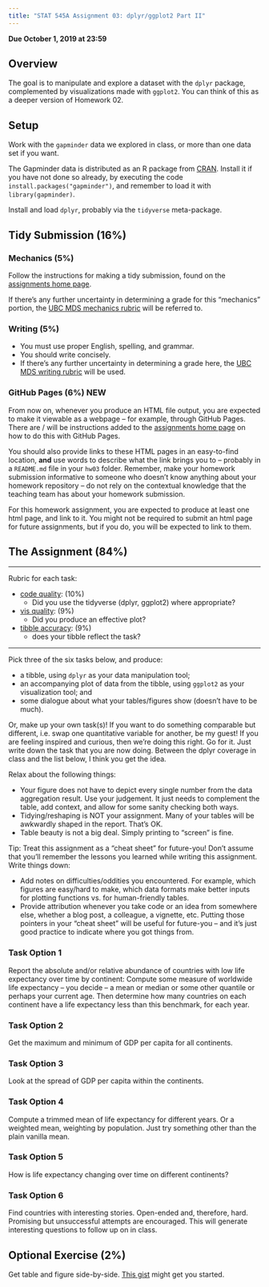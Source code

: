 ```yaml
---
title: "STAT 545A Assignment 03: dplyr/ggplot2 Part II"
---
```


__Due October 1, 2019 at 23:59__


## Overview

The goal is to manipulate and explore a dataset with the `dplyr` package, complemented by visualizations made with `ggplot2`. You can think of this as a deeper version of Homework 02.

## Setup

Work with the `gapminder` data we explored in class, or more than one data set if you want.

The Gapminder data is distributed as an R package from [CRAN](https://cran.r-project.org/web/packages/gapminder/index.html). Install it if you have not done so already, by executing the code `install.packages("gapminder")`, and remember to load it with `library(gapminder)`.

Install and load `dplyr`, probably via the `tidyverse` meta-package.

## Tidy Submission (16%)

### Mechanics (5%)

Follow the instructions for making a tidy submission, found on the [assignments home page](https://stat545.stat.ubc.ca/evaluation/assignments).

If there's any further uncertainty in determining a grade for this "mechanics" portion, the [UBC MDS mechanics rubric](https://github.com/UBC-MDS/public/blob/master/rubric/rubric_mech.md) will be referred to.

### Writing (5%)

- You must use proper English, spelling, and grammar.
- You should write concisely. 
- If there's any further uncertainty in determining a grade here, the [UBC MDS writing rubric](https://github.com/UBC-MDS/public/blob/master/rubric/rubric_writing.md) will be used.

### GitHub Pages (6%) **NEW**

From now on, whenever you produce an HTML file output, you are expected to make it viewable as a webpage -- for example, through GitHub Pages. There are / will be instructions added to the [assignments home page](https://stat545.stat.ubc.ca/evaluation/assignments/) on how to do this with GitHub Pages. 

You should also provide links to these HTML pages in an easy-to-find location, __and__ use words to describe what the link brings you to -- probably in a `README.md` file in your `hw03` folder. Remember, make your homework submission informative to someone who doesn't know anything about your homework repository -- do not rely on the contextual knowledge that the teaching team has about your homework submission.

For this homework assignment, you are expected to produce at least one html page, and link to it. You might not be required to submit an html page for future assignments, but if you do, you will be expected to link to them.

## The Assignment (84%)

---

Rubric for each task:

- [code quality](https://github.com/UBC-MDS/public/blob/master/rubric/rubric_quality.md): (10%)
	- Did you use the tidyverse (dplyr, ggplot2) where appropriate?
- [vis quality](https://github.com/UBC-MDS/public/blob/master/rubric/rubric_viz.md): (9%)
	- Did you produce an effective plot?
- [tibble accuracy](https://github.com/UBC-MDS/public/blob/master/rubric/rubric_accuracy.md): (9%)
	- does your tibble reflect the task?

---

Pick three of the six tasks below, and produce: 

- a tibble, using `dplyr` as your data manipulation tool;
- an accompanying plot of data from the tibble, using `ggplot2` as your visualization tool; and
- some dialogue about what your tables/figures show (doesn't have to be much).

Or, make up your own task(s)! If you want to do something comparable but different, i.e. swap one quantitative variable for another, be my guest! If you are feeling inspired and curious, then we're doing this right. Go for it. Just write down the task that you are now doing. Between the dplyr coverage in class and the list below, I think you get the idea.

Relax about the following things:

- Your figure does not have to depict every single number from the data aggregation result. Use your judgement. It just needs to complement the table, add context, and allow for some sanity checking both ways.
- Tidying/reshaping is NOT your assignment. Many of your tables will be awkwardly shaped in the report. That's OK.
- Table beauty is not a big deal. Simply printing to "screen" is fine. 

Tip: Treat this assignment as a "cheat sheet" for future-you! Don't assume that you'll remember the lessons you learned while writing this assignment. Write things down:

- Add notes on difficulties/oddities you encountered. For example, which figures are easy/hard to make, which data formats make better inputs for plotting functions vs. for human-friendly tables.
- Provide attribution whenever you take code or an idea from somewhere else, whether a blog post, a colleague, a vignette, etc. Putting those pointers in your "cheat sheet" will be useful for future-you -- and it's just good practice to indicate where you got things from.


### Task Option 1

Report the absolute and/or relative abundance of countries with low life expectancy over time by continent: Compute some measure of worldwide life expectancy – you decide – a mean or median or some other quantile or perhaps your current age. Then determine how many countries on each continent have a life expectancy less than this benchmark, for each year.

### Task Option 2

Get the maximum and minimum of GDP per capita for all continents.

### Task Option 3

Look at the spread of GDP per capita within the continents.

### Task Option 4

Compute a trimmed mean of life expectancy for different years. Or a weighted mean, weighting by population. Just try something other than the plain vanilla mean.

### Task Option 5

How is life expectancy changing over time on different continents?

### Task Option 6

Find countries with interesting stories. Open-ended and, therefore, hard. Promising but unsuccessful attempts are encouraged. This will generate interesting questions to follow up on in class.


## Optional Exercise (2%)

Get table and figure side-by-side. [This gist](https://gist.github.com/jennybc/e9e9aba6ba18c72cec26) might get you started.
